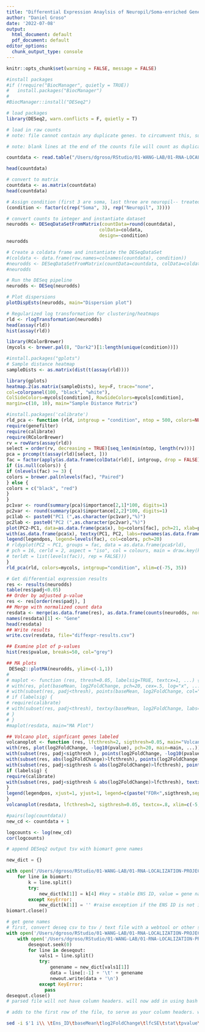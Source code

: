 ```yaml
---
title: "Differential Expression Anaylsis of Neuropil/Soma-enriched Genes with Kallisto and DESeq2"
author: "Daniel Groso"
date: '2022-07-08'
output:
  html_document: default
  pdf_document: default
editor_options: 
  chunk_output_type: console
---
```

```r
knitr::opts_chunk$set(warning = FALSE, message = FALSE) 
```

```r
#install packages
#if (!require("BiocManager", quietly = TRUE))
#   install.packages("BiocManager")
#
#BiocManager::install("DESeq2")
```

```r
# load packages
library(DESeq2, warn.conflicts = F, quietly = T)
```

```r
# load in raw counts
# note: file cannot contain any duplicate genes. to circumvent this, sum the counts of the duplicates (recommended) or remove the duplicate genes entirely (not recommended)

# note: blank lines at the end of the counts file will count as duplicates. can manually remove 

countdata <- read.table("/Users/dgroso/RStudio/01-WANG-LAB/01-RNA-LOCALIZATION-PROJECT/03-DE-KALLISTO/kallisto_all_counts.txt", header=TRUE, row.names= 1)

head(countdata)
```

```r
# convert to matrix
countdata <- as.matrix(countdata)
head(countdata)
```

```r
# Assign condition (first 3 are soma, last three are neuropil-- treated each sample as a replicate)
(condition <- factor(c(rep("Soma", 3), rep("Neuropil", 3))))
```

```r
# convert counts to integer and instantiate dataset
neurodds <- DESeqDataSetFromMatrix(countData=round(countdata), 
                                  colData=coldata, 
                                  design=~condition)
neurodds

# Create a coldata frame and instantiate the DESeqDataSet
#(coldata <- data.frame(row.names=colnames(countdata), condition))
#neurodds <- DESeqDataSetFromMatrix(countData=countdata, colData=coldata, design=~condition)
#neurodds
```

```r
# Run the DESeq pipeline
neurodds <- DESeq(neurodds)
```

```r
# Plot dispersions
plotDispEsts(neurodds, main="Dispersion plot")
```

```r
# Regularized log transformation for clustering/heatmaps
rld <- rlogTransformation(neurodds)
head(assay(rld))
hist(assay(rld))
```

```r
library(RColorBrewer)
(mycols <- brewer.pal(8, "Dark2")[1:length(unique(condition))])
```

```r
#install.packages("gplots")
# Sample distance heatmap
sampleDists <- as.matrix(dist(t(assay(rld))))

library(gplots)
heatmap.2(as.matrix(sampleDists), key=F, trace="none",
col=colorpanel(100, "black", "white"),
ColSideColors=mycols[condition], RowSideColors=mycols[condition],
margin=c(10, 10), main="Sample Distance Matrix")
```

```r
#install.packages('calibrate')
rld_pca <- function (rld, intgroup = "condition", ntop = 500, colors=NULL, legendpos="bottomleft", main="PCA Biplot", textcx=1, ...) {
require(genefilter)
require(calibrate)
require(RColorBrewer)
rv = rowVars(assay(rld))
select = order(rv, decreasing = TRUE)[seq_len(min(ntop, length(rv)))]
pca = prcomp(t(assay(rld)[select, ]))
fac = factor(apply(as.data.frame(colData(rld)[, intgroup, drop = FALSE]), 1, paste, collapse = " : "))
if (is.null(colors)) {
if (nlevels(fac) >= 3) {
colors = brewer.pal(nlevels(fac), "Paired")
} else {
colors = c("black", "red")
}
}
pc1var <- round(summary(pca)$importance[2,1]*100, digits=1)
pc2var <- round(summary(pca)$importance[2,2]*100, digits=1)
pc1lab <- paste0("PC1 (",as.character(pc1var),"%)")
pc2lab <- paste0("PC2 (",as.character(pc2var),"%)")
plot(PC2~PC1, data=as.data.frame(pca$x), bg=colors[fac], pch=21, xlab=pc1lab, ylab=pc2lab, main=main, ...)
with(as.data.frame(pca$x), textxy(PC1, PC2, labs=rownames(as.data.frame(pca$x)), cex=textcx))
legend(legendpos, legend=levels(fac), col=colors, pch=20)
# rldyplot(PC2 ~ PC1, groups = fac, data = as.data.frame(pca$rld),
# pch = 16, cerld = 2, aspect = "iso", col = colours, main = draw.key(key = list(rect = list(col = colours),
# terldt = list(levels(fac)), rep = FALSE)))
}
rld_pca(rld, colors=mycols, intgroup="condition", xlim=c(-75, 35))
```

```r
# Get differential expression results
res <- results(neurodds)
table(res$padj<0.05)
## Order by adjusted p-value
res <- res[order(res$padj), ]
## Merge with normalized count data
resdata <- merge(as.data.frame(res), as.data.frame(counts(neurodds, normalized=TRUE)), by="row.names", sort=FALSE)
names(resdata)[1] <- "Gene"
head(resdata)
## Write results
write.csv(resdata, file="diffexpr-results.csv")
```

```r
## Examine plot of p-values
hist(res$pvalue, breaks=50, col="grey")
```

```r
## MA plots
 DESeq2::plotMA(neurodds, ylim=c(-1,1))
# 
# maplot <- function (res, thresh=0.05, labelsig=TRUE, textcx=1, ...) {
# with(res, plot(baseMean, log2FoldChange, pch=20, cex=.5, log="x", ...))
# with(subset(res, padj<thresh), points(baseMean, log2FoldChange, col="red", pch=20, cex=1.5))
# if (labelsig) {
# require(calibrate)
# with(subset(res, padj<thresh), textxy(baseMean, log2FoldChange, labs=Gene, cex=textcx, col=2))
# }
# }
#maplot(resdata, main="MA Plot")
```

```r
## Volcano plot, signficant genes labeled
volcanoplot <- function (res, lfcthresh=2, sigthresh=0.05, main="Volcano Plot", legendpos="bottomright", labelsig=TRUE, textcx=1, ...) {
with(res, plot(log2FoldChange, -log10(pvalue), pch=20, main=main, ...))
with(subset(res, padj<sigthresh ), points(log2FoldChange, -log10(pvalue), pch=20, col="red", ...))
with(subset(res, abs(log2FoldChange)>lfcthresh), points(log2FoldChange, -log10(pvalue), pch=20, col="orange", ...))
with(subset(res, padj<sigthresh & abs(log2FoldChange)>lfcthresh), points(log2FoldChange, -log10(pvalue), pch=20, col="green", ...))
if (labelsig) {
require(calibrate)
with(subset(res, padj<sigthresh & abs(log2FoldChange)>lfcthresh), textxy(log2FoldChange, -log10(pvalue), labs=Gene, cex=textcx, ...))
}
legend(legendpos, xjust=1, yjust=1, legend=c(paste("FDR<",sigthresh,sep=""), paste("|LogFC|>",lfcthresh,sep=""), "both"), pch=20, col=c("red","orange","green"))
}
volcanoplot(resdata, lfcthresh=2, sigthresh=0.05, textcx=.8, xlim=c(-5, 5))
```

```r
#pairs(log(countdata))
new_cd <- countdata + 1

logcounts <- log(new_cd)
cor(logcounts)
```

```python
# append DESeq2 output tsv with biomart gene names

new_dict = {}

with open('/Users/dgroso/RStudio/01-WANG-LAB/01-RNA-LOCALIZATION-PROJECT/01-DE/mart_export_for_deseq.txt', 'r') as biomart: #path to biomart outfile
    for line in biomart: 
        k = line.split()
        try:
            new_dict[k[1]] = k[4] #key = stable ENS ID, value = gene name
        except KeyError:
            new_dict[k[1]] = '' #raise exception if the ENS ID is not in the file
biomart.close()
```

```python
# get gene names
# first, convert deseq csv to tsv / text file with a webtool or other script
with open('/Users/dgroso/RStudio/01-WANG-LAB/01-RNA-LOCALIZATION-PROJECT/01-DE/deseq_out_as_tabs.txt', 'a+') as deseqout: 
    with open('/Users/dgroso/RStudio/01-WANG-LAB/01-RNA-LOCALIZATION-PROJECT/03-DE-KALLISTO/deseq_parsed.tsv', 'w') as newout: # writing to new file. will need to edit with bash commands or manually after
        deseqout.seek(0)
        for line in deseqout:
            vals1 = line.split()
            try:           
                genename = new_dict[vals1[1]]
                data = line[:-1] + '\t' + genename
                newout.write(data + '\n')
            except KeyError:
              pass
deseqout.close()
# parsed file will not have column headers. will now add in using bash commands
```

```bash
# adds to the first row of the file, to serve as your column headers. will need manual correction downstream to analyze in excel. cannot run on MacOS without explicitly declaring the extension

sed -i $'1 i\\ \tEns_ID\tbaseMean\tlog2FoldChange\tlfcSE\tstat\tpvalue\tpadj\tsoma_1\tsoma_2\tsoma_3\tneuropil_1\tneuropil_2\tneuropil_3\tgene_name' deseq_parsed.tsv
```
